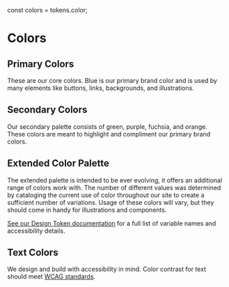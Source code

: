 const colors = tokens.color;

<Meta title="Design/Colors" />

# Colors

## Primary Colors

These are our core colors. Blue is our primary brand color and is used by many elements like buttons, links, backgrounds, and illustrations.

<ColorPalette>
  <ColorItem title="$primary-brand" colors={[colors.brand.primary.value]} />
  <ColorItem
    title="$primary-brand-darker"
    colors={[colors.brand.primary_darker.value]}
  />
  <ColorItem title="$gray-lighter" colors={[colors.base.gray_lighter.value]} />
</ColorPalette>

## Secondary Colors

Our secondary palette consists of green, purple, fuchsia, and orange. These colors are meant to highlight and compliment our primary brand colors.

<ColorPalette>
  <ColorItem title="$green" colors={[colors.base.green.value]} />
  <ColorItem title="$purple" colors={[colors.base.purple.value]} />
  <ColorItem title="$fuchsia" colors={[colors.base.fuchsia.value]} />
  <ColorItem title="$orange" colors={[colors.base.orange.value]} />
</ColorPalette>

## Extended Color Palette

The extended palette is intended to be ever evolving, it offers an additional range of colors work with. The number of different values was determined by cataloging the current use of color throughout our site to create a sufficient number of variations. Usage of these colors will vary, but they should come in handy for illustrations and components.

[See our Design Token documentation](/?path=/docs/design-tokens-colors--page) for a full list of variable names and accessibility details.

<ColorPalette>
  <ColorItem
    title="$primary-brand-*"
    colors={[
      colors.brand.primary_lighter.value,
      colors.brand.primary_light.value,
      colors.brand.primary.value,
      colors.brand.primary_dark.value,
      colors.brand.primary_darker.value,
    ]}
  />
  <ColorItem
    title="$green-*"
    colors={[
      colors.base.green_lighter.value,
      colors.base.green_light.value,
      colors.base.green.value,
      colors.base.green_dark.value,
      colors.base.green_darker.value,
    ]}
  />
  <ColorItem
    title="$purple-*"
    colors={[
      colors.base.purple_lighter.value,
      colors.base.purple_light.value,
      colors.base.purple.value,
      colors.base.purple_dark.value,
      colors.base.purple_darker.value,
    ]}
  />
  <ColorItem
    title="$fuchsia-*"
    colors={[
      colors.base.fuchsia_lighter.value,
      colors.base.fuchsia_light.value,
      colors.base.fuchsia.value,
      colors.base.fuchsia_dark.value,
      colors.base.fuchsia_darker.value,
    ]}
  />
  <ColorItem
    title="$orange-*"
    colors={[
      colors.base.orange_lighter.value,
      colors.base.orange_light.value,
      colors.base.orange.value,
      colors.base.orange_dark.value,
      colors.base.orange_darker.value,
    ]}
  />
  <ColorItem
    title="$gray-*"
    colors={[
      colors.base.gray_lighter.value,
      colors.base.gray_light.value,
      colors.base.gray.value,
      colors.base.gray_dark.value,
      colors.base.gray_darker.value,
    ]}
  />
</ColorPalette>

## Text Colors

We design and build with accessibility in mind. Color contrast for text should meet [WCAG standards](https://webaim.org/resources/contrastchecker/).

<ColorPalette>
  <ColorItem
    title="$text-dark"
    subtitle="Accessible on white and lightest gray."
    colors={[colors.text.dark.value]}
  />
  <ColorItem
    title="$text-light"
    subtitle="Accessible on primary brand color."
    colors={[colors.text.light.value]}
  />
  <ColorItem
    title="$text-light-emphasis"
    subtitle="Accessible on primary brand color, useful for buttons and headings."
    colors={[colors.text.light_emphasis.value]}
  />
  <ColorItem
    title="$text-action"
    subtitle="Accessible on white and lighter-gray."
    colors={[colors.text.action.value]}
  />
</ColorPalette>
